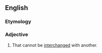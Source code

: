 ==English==

===Etymology===
{{prefix|en|non|interchangeable}}

===Adjective===
{{en-adj|-}}

# That cannot be [[interchange]]d with another.